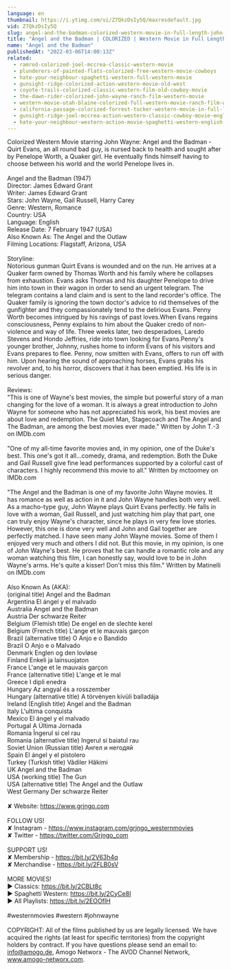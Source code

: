 ```yaml
---
language: en
thumbnail: https://i.ytimg.com/vi/Z7QkzDsIy5Q/maxresdefault.jpg
vid: Z7QkzDsIy5Q
slug: angel-and-the-badman-colorized-western-movie-in-full-length-john-wayne
title: "Angel and the Badman | COLORIZED | Western Movie in Full Length | John Wayne"
name: "Angel and the Badman"
publishedAt: "2022-03-06T14:00:13Z"
related:
  - ramrod-colorized-joel-mccrea-classic-western-movie
  - plunderers-of-painted-flats-colorized-free-western-movie-cowboys
  - hate-your-neighbour-spaghetti-western-full-western-movie
  - gunsight-ridge-colorized-action-western-movie-old-west
  - coyote-trails-colorized-classic-western-film-old-cowboy-movie
  - the-dawn-rider-colorized-john-wayne-ranch-film-western-movie
  - western-movie-utah-blaine-colorized-full-western-movie-ranch-film-wild-west
  - california-passage-colorized-forrest-tucker-western-movie-in-full-length
  - gunsight-ridge-joel-mccrea-action-western-classic-cowboy-movie-english
  - hate-your-neighbour-western-action-movie-spaghetti-western-english-cowboy-film
---
```


Colorized Western Movie starring John Wayne: Angel and the Badman -  Quirt Evans, an all round bad guy, is nursed back to health and sought after by Penelope Worth, a Quaker girl. He eventually finds himself having to choose between his world and the world Penelope lives in.<br />
<br />
Angel and the Badman (1947)<br />
Director: James Edward Grant<br />
Writer: James Edward Grant<br />
Stars: John Wayne, Gail Russell, Harry Carey<br />
Genre: Western, Romance<br />
Country: USA<br />
Language: English<br />
Release Date: 7 February 1947 (USA) <br />
Also Known As: The Angel and the Outlaw<br />
Filming Locations: Flagstaff, Arizona, USA<br />
<br />
Storyline:<br />
Notorious gunman Quirt Evans is wounded and on the run. He arrives at a Quaker farm owned by Thomas Worth and his family where he collapses from exhaustion. Evans asks Thomas and his daughter Penelope to drive him into town in their wagon in order to send an urgent telegram. The telegram contains a land claim and is sent to the land recorder's office. The Quaker family is ignoring the town doctor's advice to rid themselves of the gunfighter and they compassionately tend to the delirious Evans. Penny Worth becomes intrigued by his ravings of past loves.When Evans regains consciousness, Penny explains to him about the Quaker credo of non-violence and way of life. Three weeks later, two desperadoes, Laredo Stevens and Hondo Jeffries, ride into town looking for Evans.Penny's younger brother, Johnny, rushes home to inform Evans of his visitors and Evans prepares to flee. Penny, now smitten with Evans, offers to run off with him. Upon hearing the sound of approaching horses, Evans grabs his revolver and, to his horror, discovers that it has been emptied. His life is in serious danger.<br />
<br />
Reviews:<br />
"This is one of Wayne's best movies, the simple but powerful story of a man changing for the love of a woman. It is always a great introduction to John Wayne for someone who has not appreciated his work, his best movies are about love and redemption. The Quiet Man, Stagecoach and The Angel and The Badman, are among the best movies ever made." Written by John T.-3 on IMDb.com <br />
<br />
"One of my all-time favorite movies and, in my opinion, one of the Duke's best. This one's got it all...comedy, drama, and redemption. Both the Duke and Gail Russell give fine lead performances supported by a colorful cast of characters. I highly recommend this movie to all." Written by mctoomey on IMDb.com <br />
<br />
"The Angel and the Badman is one of my favorite John Wayne movies. It has romance as well as action in it and John Wayne handles both very well. As a macho-type guy, John Wayne plays Quirt Evans perfectly. He falls in love with a woman, Gail Russell, and just watching him play that part, one can truly enjoy Wayne's character, since he plays in very few love stories. However, this one is done very well and John and Gail together are perfectly matched. I have seen many John Wayne movies. Some of them I enjoyed very much and others I did not. But this movie, in my opinion, is one of John Wayne's best. He proves that he can handle a romantic role and any woman watching this film, I can honestly say, would love to be in John Wayne's arms. He's quite a kisser! Don't miss this film." Written by Matinelli on IMDb.com <br />
<br />
Also Known As (AKA):<br />
(original title) Angel and the Badman<br />
Argentina El ángel y el malvado<br />
Australia Angel and the Badman<br />
Austria Der schwarze Reiter<br />
Belgium (Flemish title) De engel en de slechte kerel<br />
Belgium (French title) L'ange et le mauvais garçon<br />
Brazil (alternative title) O Anjo e o Bandido<br />
Brazil O Anjo e o Malvado<br />
Denmark Englen og den lovløse<br />
Finland Enkeli ja lainsuojaton<br />
France L'ange et le mauvais garçon<br />
France (alternative title) L'ange et le mal<br />
Greece I dipli enedra<br />
Hungary Az angyal és a rosszember<br />
Hungary (alternative title) A törvényen kívüli balladája<br />
Ireland (English title) Angel and the Badman<br />
Italy L'ultima conquista<br />
Mexico El ángel y el malvado<br />
Portugal A Última Jornada<br />
Romania Îngerul si cel rau<br />
Romania (alternative title) Ingerul si baiatul rau<br />
Soviet Union (Russian title) Ангел и негодяй<br />
Spain El ángel y el pistolero<br />
Turkey (Turkish title) Vâdiler Hâkimi<br />
UK Angel and the Badman<br />
USA (working title) The Gun<br />
USA (alternative title) The Angel and the Outlaw<br />
West Germany Der schwarze Reiter<br />
<br />
✘ Website: https://www.grjngo.com<br />
<br />
FOLLOW US!<br />
✘ Instagram - https://www.instagram.com/grjngo_westernmovies<br />
✘ Twitter - https://twitter.com/Grjngo_com<br />
<br />
SUPPORT US!<br />
✘ Membership - https://bit.ly/2V63h4q<br />
✘ Merchandise - https://bit.ly/2FLB0sV<br />
<br />
MORE MOVIES! <br />
► Classics: https://bit.ly/2CBLt8c <br />
► Spaghetti Western: https://bit.ly/2CyCe8I <br />
► All Playlists: https://bit.ly/2EOOfIH <br />
<br />
#westernmovies #western #johnwayne<br />
<br />
COPYRIGHT: All of the films published by us are legally licensed. We have acquired the rights (at least for specific territories) from the copyright holders by contract. If you have questions please send an email to: info@amogo.de, Amogo Networx - The AVOD Channel Network, www.amogo-networx.com.